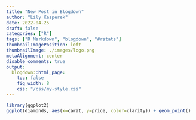 ```yaml
---
title: "New Post in Blogdown"
author: "Lily Kasperek"
date: 2022-04-25
draft: false
categories: ["R"]
tags: ["R Markdown", "blogdown", "#rstats"]
thumbnailImagePosition: left
thumbnailImage: ./images/logo.png
metaAlignment: center
disable_comments: true
output:
  blogdown::html_page:
    toc: false
    fig_width: 8
    css: "/css/my-style.css"
--- 
```


```r
library(ggplot2)
ggplot(diamonds, aes(x=carat, y=price, color=clarity)) + geom_point()
```


